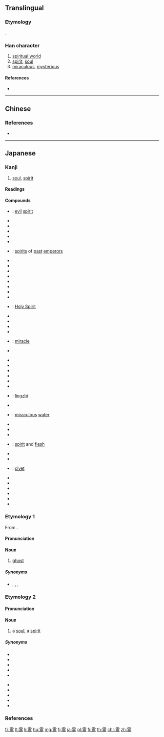 {{character info/new}}
==Translingual==
{{Han simplified forms|靈|霊|灵}}
===Etymology===
{{Han simp|靈|f=𠱠|t=一|f2=巫|t2=亚}}.

===Han character===
{{Han char|rn=173|rad=雨|as=7|sn=15|canj=MBMMC|four=10102|ids=⿳⻗一亚}}

# [[spiritual world]]
# [[spirit]], [[soul]]
# [[miraculous]], [[mysterious]]

====References====
* {{Han ref|kx=1375.051|dkj=42309|dj=1884.070|hdz=64063.150|uh=970A|ud=38666}}

----

==Chinese==
{{zh-see|靈|v}}

===References===
* {{R:twedu|A04497-010-1}}

----

==Japanese==

===Kanji===
{{ja-kanji|grade=c|rs=雨07|style=s|kyu=靈}}

# [[soul]], [[spirit]]

====Readings====
{{ja-readings
|goon=[[りょう]] (ryō), {{qualifier|historical}} [[りやう]] (ryau)
|kanon=[[れい]] (rei)
|kanyo={{qualifier|rare, obsolete}} [[ろう]] (rō)
|kun=[[たま]] (tama), [[すだま]] (sudama), [[ち]] (chi), [[み]] (mi)
}}

====Compounds====
{{der-top|Compounds}}
* {{ja-r|悪霊|あくりょう}}: [[evil]] [[spirit]]
* {{ja-r|生霊|いきりょう}}
* {{ja-r|慰霊|いれい}}
* {{ja-r|英霊|えいれい}}
* {{ja-r|怨霊|おんりょう}}
* {{ja-r|交霊|こうれい}}
* {{ja-r|皇霊|こうれい}}: [[spirits]] of [[past]] [[emperors]]
* {{ja-r|降霊|こうれい}}
* {{ja-r|木霊|こだま}}
* {{ja-r|言霊|ことだま}}
* {{ja-r|精霊|しょうりょう}}
* {{ja-r|浄霊|じょうれい}}
* {{ja-r|死霊|しりょう}}
* {{ja-r|死霊|しれい}}
* {{ja-r|心霊|しんれい}}
* {{ja-r|聖霊|せいれい}}: [[Holy Spirit]]
* {{ja-r|精霊|せいれい}}
* {{ja-r|地霊|ちれい}}
* {{ja-r|幽霊|ゆうれい}}
* {{ja-r|妖霊|ようれい}}
* {{ja-r|霊異|れい.い}}: [[miracle]]
* {{ja-r|霊園|れいえん}}
{{der-mid}}
* {{ja-r|霊化|れいか}}
* {{ja-r|霊感|れいかん}}
* {{ja-r|霊気|れいき}}
* {{ja-r|霊鬼|れいき}}
* {{ja-r|霊魂|れいこん}}
* {{ja-r|霊山|れいざん}}
* {{ja-r|霊芝|れいし}}: [[lingzhi]]
* {{ja-r|霊術|れいじゅつ}}
* {{ja-r|霊水|れいすい}}: [[miraculous]] [[water]]
* {{ja-r|霊草|れいそう}}
* {{ja-r|霊体|れいたい}}
* {{ja-r|霊長|れいちょう}}
* {{ja-r|霊肉|れいにく}}: [[spirit]] and [[flesh]]
* {{ja-r|霊魄|れいはく}}
* {{ja-r|霊媒|れいばい}}
* {{ja-r|霊猫|れいびょう}}: [[civet]]
* {{ja-r|霊魔|れいま}}
* {{ja-r|霊薬|れいやく}}
* {{ja-r|霊力|れいりょく}}
* {{ja-r|直霊|なおひ}}
* {{ja-r|人間霊|にんげんれい}}
* {{ja-r|亡霊|ぼうれい}}
{{der-bottom}}

===Etymology 1===
{{ja-kanjitab|れい|yomi=o}}
From {{etyl|ltc|ja|sort=れい}} {{m|zh|靈|tr=leng}}.

====Pronunciation====
{{ja-pron|yomi=kanon|れい|acc=1|acc_ref=DJR,NHK}}

====Noun====
{{ja-noun|kyu=靈|れい}}

# [[ghost]]

=====Synonyms=====
* {{ja-r|幽霊|ゆうれい}}, {{ja-r|死霊|しりょう}}, {{ja-r|死霊|しれい}}, {{ja-r|お化け|おばけ}}

===Etymology 2===
{{ja-kanjitab|たま|yomi=k}}
{{rfe|lang=ja}}

====Pronunciation====
{{ja-pron|yomi=k|たま|acc=1|acc_ref=DJR}}

====Noun====
{{ja-noun|kyu=靈|たま}}

# a [[soul]], a [[spirit]]

=====Synonyms=====
{{der-top|Synonyms of 霊}}
* {{ja-r|気|き}}
* {{ja-r|魂|たましい}}
* {{ja-r|魄|たましい}}
* {{ja-r|魂魄|こんぱく}}
* {{ja-r|精|せい}}
{{der-mid}}
* {{ja-r|心|こころ}}
* {{ja-r|精神|せいしん}}
* {{ja-r|意気|いき}}
* {{ja-r|意志|いし}}
* {{ja-r|お化け|おばけ}}
{{der-bottom}}

===References===
<references/>

[[fr:霊]]
[[lt:霊]]
[[li:霊]]
[[hu:霊]]
[[mg:霊]]
[[fj:霊]]
[[ja:霊]]
[[pl:霊]]
[[fi:霊]]
[[th:霊]]
[[chr:霊]]
[[zh:霊]]